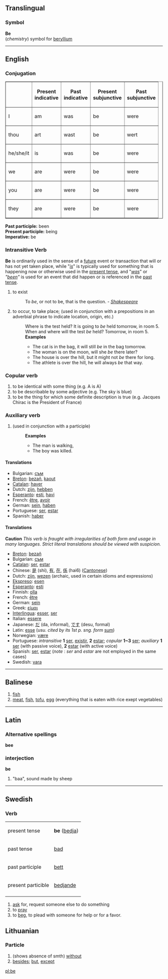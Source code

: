 ==Translingual==
===Symbol===
'''Be'''<br>(''chemistry'') symbol for [[beryllium]]

----

==English==
===Conjugation===
<table border=1>
<tr><th>  <th>Present<br>indicative<th>Past<br>indicative
<th>Present<br>subjunctive<th>Past<br>subjunctive</tr>
<tr><td>I</td><td>am</td><td>was</td><td>be</td><td>were</td>
<tr><td>thou</td><td>art</td><td>wast</td><td>be</td><td>wert</td>
<tr><td>he/she/it</td><td>is</td><td>was</td><td>be</td><td>were</td>
<tr><td>we</td><td>are</td><td>were</td><td>be</td><td>were</td>
<tr><td>you</td><td>are</td><td>were</td><td>be</td><td>were</td>
<tr><td>they</td><td>are</td><td>were</td><td>be</td><td>were</td>
</table>
'''Past participle:''' been<br>
'''Present participle:''' being<br>
'''Imperative:''' be

===Intransitive Verb===
'''Be''' is ordinarily used in the sense of a [[future]] event or transaction that will or has not yet taken place, while "''[[is]]''" is typically used for something that is happening now or otherwise used in the [[present tense]], and "''[[was]]''" or ''"[[been]]"'' is used for an event that did happen or is referenced in the [[past tense]].  

#to exist 
#:To ''be'', or not to be, that is the question. - ''[[Shakespeare]]''
#to occur, to take place; (used in conjunction with a prepositions in an adverbial phrase to indicate location, origin, etc.) 
#:Where is the test held?  It is going to ''be'' held tomorrow, in room 5.
#:When and where will the test ''be'' held? Tomorrow, in room 5.
#:'''Examples'''
#:*The cat is in the bag, it will still ''be'' in the bag tomorrow.
#:*The woman is on the moon, will she ''be'' there later?
#:*The house is over the hill, but it might not ''be'' there for long.
#:*The athlete is over the hill, he will always ''be'' that way.

===Copular verb===
#to be identical with some thing (e.g. A is A) 
#to be describable by some adjective (e.g. The sky is blue)
#to be the thing for which some definite description is true (e.g. Jacques Chirac is the President of France)

===Auxiliary verb===
#(used in conjunction with a participle)
#:'''Examples'''
#:*The man is walking, 
#:*The boy was killed.

====Translations====
*Bulgarian: [[съм]]
*[[Breton]]: [[bezañ]], [[kaout]]
*[[Catalan]]: [[haver]]
*Dutch: [[zijn]], [[hebben]]
*[[Esperanto]]: [[esti]], [[havi]]
*French: [[être]], [[avoir]]
*German: [[sein]], [[haben]]
*Portuguese: [[ser]], [[estar]]
*Spanish: [[haber]]

====Translations====
'''Caution''' ''This verb is fraught with irregularities of both form and usage in many languages.  Strict literal translations should be viewed with suspicion.''
*[[Breton]]: [[bezañ]]
*Bulgarian: [[съм]]
*[[Catalan]]: [[ser]], [[estar]]
*Chinese: [[是]] (shì), [[有]], [[在]], [[係]] (hai6) ([[Cantonese]])
*Dutch: [[zijn]], [[wezen]] (archaic, used in certain idioms and expressions)
*[[Ekspreso]]: [[esen]]
*[[Esperanto]]: [[esti]]
*Finnish: [[olla]]
*French: [[être]]
*German: [[sein]]
*Greek: [[είμαι]]
*[[Interlingua]]: [[esser]], [[ser]] 
*Italian: [[essere]]
*Japanese: [[だ]] (da, informal), [[です]] (desu, formal)
*Latin: [[esse]] (''usu. cited by its 1st p. sng. form'' [[sum]])
*Norwegian: [[være]]
*Portuguese: ''intransitive'' '''1''' [[ser]], [[existir]], '''2''' [[estar]]; ''copular'' '''1~3''' [[ser]]; ''auxiliary'' '''1''' [[ser]] (with passive voice), '''2''' [[estar]] (with active voice)
*Spanish: [[ser]], [[estar]] (''note'' : ''ser'' and ''estar'' are not employed in the same cases)
*Swedish: [[vara]]

----

== Balinese ==

# [[fish]]
# [[meat]], [[fish]], [[tofu]], [[egg]] (everything that is eaten with rice exept vegetables)
----

==Latin==
===Alternative spellings===
'''bee'''
===interjection===
'''be'''

# "baa", sound made by sheep

----
==Swedish==
===Verb===

{| border="1"
|--
|present tense || '''be''' ([[bedja]])
|--
|past tense || [[bad]]
|--
|past participle || [[bett]]
|--
|present particible || [[bedjande]]
|--
|}


# [[ask]] for, request someone else to do something
# to [[pray]]
# to [[beg]], to plead with someone for help or for a favor.

==Lithuanian==
===Particle===
# (shows absence of smth) [[without]]
# [[besides]]; [[but]], [[except]]


[[pl:be]]
